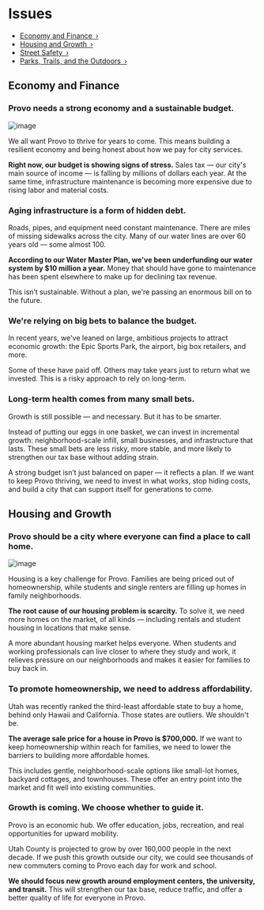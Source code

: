 # Issues

- [Economy and Finance ›](#economy-and-finance)
- [Housing and Growth ›](#housing-and-growth)
- [Street Safety ›](#street-safety)
- [Parks, Trails, and the Outdoors ›](#parks-trails-and-the-outdoors)


## Economy and Finance

### Provo needs a strong economy and a sustainable budget.

![image](../assets/photos/downtown.jpg)

We all want Provo to thrive for years to come. This means building a resilient economy and being honest about how we pay for city services.

**Right now, our budget is showing signs of stress.** Sales tax — our city's main source of income — is falling by millions of dollars each year. At the same time, infrastructure maintenance is becoming more expensive due to rising labor and material costs.

### Aging infrastructure is a form of hidden debt.

Roads, pipes, and equipment need constant maintenance. There are miles of missing sidewalks across the city. Many of our water lines are over 60 years old — some almost 100.

**According to our Water Master Plan, we've been underfunding our water system by $10 million a year.** Money that should have gone to maintenance has been spent elsewhere to make up for declining tax revenue.

This isn’t sustainable. Without a plan, we're passing an enormous bill on to the future.

### We're relying on big bets to balance the budget.

In recent years, we've leaned on large, ambitious projects to attract economic growth: the Epic Sports Park, the airport, big box retailers, and more.

Some of these have paid off. Others may take years just to return what we invested. This is a risky approach to rely on long-term.

### Long-term health comes from many small bets.

Growth is still possible — and necessary. But it has to be smarter.

Instead of putting our eggs in one basket, we can invest in incremental growth: neighborhood-scale infill, small businesses, and infrastructure that lasts. These small bets are less risky, more stable, and more likely to strengthen our tax base without adding strain.

A strong budget isn’t just balanced on paper — it reflects a plan. If we want to keep Provo thriving, we need to invest in what works, stop hiding costs, and build a city that can support itself for generations to come.


## Housing and Growth

### Provo should be a city where everyone can find a place to call home.

![image](../assets/photos/houses.webp)

Housing is a key challenge for Provo. Families are being priced out of homeownership, while students and single renters are filling up homes in family neighborhoods.

**The root cause of our housing problem is scarcity.** To solve it, we need more homes on the market, of all kinds — including rentals and student housing in locations that make sense.

A more abundant housing market helps everyone. When students and working professionals can live closer to where they study and work, it relieves pressure on our neighborhoods and makes it easier for families to buy back in.

### To promote homeownership, we need to address affordability.

Utah was recently ranked the third-least affordable state to buy a home, behind only Hawaii and California. Those states are outliers. We shouldn't be.

**The average sale price for a house in Provo is $700,000.** If we want to keep homeownership within reach for families, we need to lower the barriers to building more affordable homes.

This includes gentle, neighborhood-scale options like small-lot homes, backyard cottages, and townhouses. These offer an entry point into the market and fit well into existing communities.

### Growth is coming. We choose whether to guide it.

Provo is an economic hub. We offer education, jobs, recreation, and real opportunities for upward mobility.

Utah County is projected to grow by over 160,000 people in the next decade. If we push this growth outside our city, we could see thousands of new commuters coming to Provo each day for work and school.

**We should focus new growth around employment centers, the university, and transit.** This will strengthen our tax base, reduce traffic, and offer a better quality of life for everyone in Provo.
